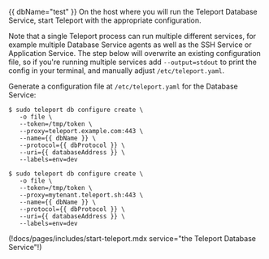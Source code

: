 {{ dbName="test" }}
On the host where you will run the Teleport Database Service, start Teleport
with the appropriate configuration.

Note that a single Teleport process can run multiple different services, for
example multiple Database Service agents as well as the SSH Service or Application
Service. The step below will overwrite an existing configuration file, so if
you're running multiple services add `--output=stdout` to print the config in
your terminal, and manually adjust `/etc/teleport.yaml`.

Generate a configuration file at `/etc/teleport.yaml` for the Database Service:

<Tabs>
<TabItem scope={["oss", "enterprise"]} label="Teleport Communicty/Enterprise">

```code
$ sudo teleport db configure create \
   -o file \
   --token=/tmp/token \
   --proxy=teleport.example.com:443 \
   --name={{ dbName }} \
   --protocol={{ dbProtocol }} \
   --uri={{ databaseAddress }} \
   --labels=env=dev 
```

</TabItem>
<TabItem scope={["cloud","team"]} label="Teleport Team/Cloud Edition">

```code
$ sudo teleport db configure create \
   -o file \
   --token=/tmp/token \
   --proxy=mytenant.teleport.sh:443 \
   --name={{ dbName }} \
   --protocol={{ dbProtocol }} \
   --uri={{ databaseAddress }} \
   --labels=env=dev
```

</TabItem>
</Tabs>

(!docs/pages/includes/start-teleport.mdx service="the Teleport Database Service"!)
